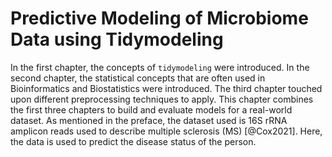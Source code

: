 # Predictive Modeling of Microbiome Data using Tidymodeling

In the first chapter, the concepts of `tidymodeling` were introduced. In the second chapter, the statistical concepts that are often used in Bioinformatics and Biostatistics were introduced. The third chapter touched upon different preprocessing techniques to apply. This chapter combines the first three chapters to build and evaluate models for a real-world dataset. As mentioned in the preface, the dataset used is 16S rRNA amplicon reads used to describe multiple sclerosis (MS) [@Cox2021]. Here, the data is used to predict the disease status of the person.